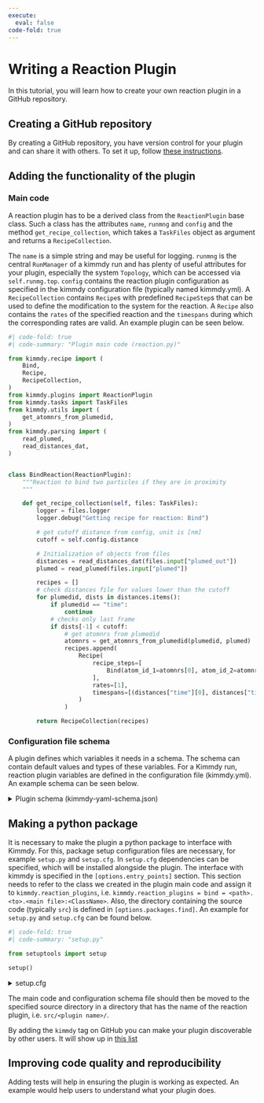 ```yaml
---
execute:
  eval: false
code-fold: true
---
```


# Writing a Reaction Plugin

In this tutorial, you will learn how to create your own reaction plugin in a GitHub repository.

## Creating a GitHub repository

By creating a GitHub repository, you have version control for your plugin and can share it with others. To set it up, follow [these instructions](https://docs.github.com/en/get-started/quickstart/create-a-repo).

## Adding the functionality of the plugin

### Main code

A reaction plugin has to be a derived class from the `ReactionPlugin` base class. Such a class has the attributes `name`, `runmng` and `config` and the method `get_recipe_collection`, which takes a `TaskFiles` object as argument and returns a `RecipeCollection`. 

The `name` is a simple string and may be useful for logging. `runmng` is the central `RunManager` of a kimmdy run and has plenty of useful attributes for your plugin, especially the system `Topology`, which can be accessed via `self.runmg.top`. `config` contains the reaction plugin configuration as specified in the kimmdy configuration file (typically named kimmdy.yml). A `RecipeCollection` contains `Recipe`s with predefined `RecipeStep`s that can be used to define the modification to the system for the reaction. A `Recipe` also contains the `rates` of the specified reaction and the `timespans` during which the corresponding rates are valid. An example plugin can be seen below.

```python
#| code-fold: true
#| code-summary: "Plugin main code (reaction.py)"

from kimmdy.recipe import (
    Bind,
    Recipe,
    RecipeCollection,
)
from kimmdy.plugins import ReactionPlugin
from kimmdy.tasks import TaskFiles
from kimmdy.utils import (
    get_atomnrs_from_plumedid,
)
from kimmdy.parsing import (
    read_plumed,
    read_distances_dat,
)


class BindReaction(ReactionPlugin):
    """Reaction to bind two particles if they are in proximity
    """

    def get_recipe_collection(self, files: TaskFiles):
        logger = files.logger
        logger.debug("Getting recipe for reaction: Bind")

        # get cutoff distance from config, unit is [nm]
        cutoff = self.config.distance

        # Initialization of objects from files
        distances = read_distances_dat(files.input["plumed_out"])
        plumed = read_plumed(files.input["plumed"])

        recipes = []
        # check distances file for values lower than the cutoff
        for plumedid, dists in distances.items():
            if plumedid == "time":
                continue
            # checks only last frame
            if dists[-1] < cutoff:
                # get atomnrs from plumedid 
                atomnrs = get_atomnrs_from_plumedid(plumedid, plumed)
                recipes.append(
                    Recipe(
                        recipe_steps=[
                            Bind(atom_id_1=atomnrs[0], atom_id_2=atomnrs[1]),
                        ],
                        rates=[1],
                        timespans=[(distances["time"][0], distances["time"][-1])],
                    )
                )

        return RecipeCollection(recipes)
```

### Configuration file schema

A plugin defines which variables it needs in a schema. The schema can contain default values and types of these variables. For a Kimmdy run, reaction plugin variables are defined in the configuration file (kimmdy.yml). An example schema can be seen below.


<details>
  <summary>Plugin schema (kimmdy-yaml-schema.json)</summary>


```.json
{
  "$schema": "https://json-schema.org/draft/2020-12/schema",
  "type": "object",
  "$id": "bind-config",
  "description": "Settings for bind reactions",
  "additionalProperties": false,
  "properties": {
    "distance": {
      "description": "Cutoff distance for two particles to bind [nm]",
      "type": "float",
      "pytype": "float"
    },
    "kmc": {
      "description": "KMC algorithm for this reaction.",
      "type": "string",
      "pytype": "str",
      "enum": ["rfkmc", "frm", "extrande"],
      "default": "rfkmc"
    }
  },
  "required": ["distance"]
}
```

</details>

## Making a python package

It is necessary to make the plugin a python package to interface with Kimmdy. For this, package setup configuration files are necessary, for example `setup.py` and `setup.cfg`. In `setup.cfg` dependencies can be specified, which will be installed alongside the plugin. The interface with kimmdy is specified in the `[options.entry_points]` section. This section needs to refer to the class we created in the plugin main code and assign it to `kimmdy.reaction_plugins`, i.e. ` kimmdy.reaction_plugins = bind = <path>.<to>.<main file>:<ClassName>`. Also, the directory containing the source code (typically `src`) is defined in `[options.packages.find]`. An example for `setup.py` and `setup.cfg` can be found below.

```python
#| code-fold: true
#| code-summary: "setup.py"

from setuptools import setup

setup()
```


<details>
  <summary>setup.cfg</summary>

```.ini
[metadata]
name = kimmdy-reactions
version = 0.1
license = GPL-3.0 
description = Reaction template for KIMMDY
long_description = file: README.md
author = Eric Hartmann
author_email = eric.Hartmann@h-its.org
classifiers=
        Programming Language :: Python :: 3
        License :: OSI Approved :: MIT License
        Operating System :: OS Independent

[options]
packages = find:
package_dir =
    =src
include_package_data = True
install_requires =
    MDAnalysis

python_requires = >= 3.9

[options.packages.find]
where=src

[options.entry_points]
kimmdy.reaction_plugins =
    bind = bind.reaction:BindReaction
```

</details>

The main code and configuration schema file should then be moved to the specified source directory in a directory that has the name of the reaction plugin, i.e. `src/<plugin name>/`. 

:::callout-tip
By adding the `kimmdy` tag on GitHub you can make your plugin discoverable by other users.
It will show up in [this list](https://github.com/topics/kimmdy)
:::

## Improving code quality and reproducibility

Adding tests will help in ensuring the plugin is working as expected. An example would help users to understand what your plugin does.
